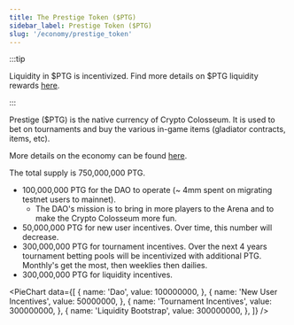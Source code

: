 ```yaml
---
title: The Prestige Token ($PTG)
sidebar_label: Prestige Token ($PTG)
slug: '/economy/prestige_token'
---
```


:::tip

Liquidity in $PTG is incentivized. Find more details on $PTG liquidity rewards [here](/economy/liquidity_mining).

:::

Prestige ($PTG) is the native currency of Crypto Colosseum. It is used to bet on tournaments and buy the various in-game items (gladiator contracts, items, etc). 

More details on the economy can be found [here](/economy).

The total supply is 750,000,000 PTG.
* 100,000,000 PTG for the DAO to operate (~ 4mm spent on migrating testnet users to mainnet).
    * The DAO's mission is to bring in more players to the Arena and to make the Crypto Colosseum more fun.
* 50,000,000 PTG for new user incentives. Over time, this number will decrease.
* 300,000,000 PTG for tournament incentives. Over the next 4 years tournament betting pools will be incentivized with additional PTG. Monthly's get the most, then weeklies then dailies.
* 300,000,000 PTG for liquidity incentives.

<PieChart data={[
    {
        name: 'Dao',
        value: 100000000,
    },
    {
        name: 'New User Incentives',
        value: 50000000,
    },
    {
        name: 'Tournament Incentives',
        value: 300000000,
    },
    {
        name: 'Liquidity Bootstrap',
        value: 300000000,
    },
]} />
